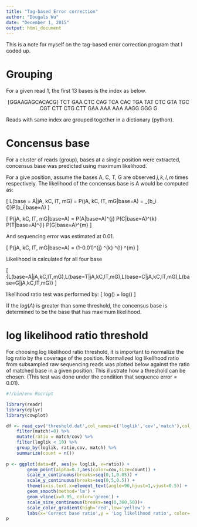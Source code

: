 ```yaml
---
title: "Tag-based Error correction"
author: "Dougals Wu"
date: "December 1, 2015"
output: html_document
---
```


This is a note for myself on the tag-based error correction program that I coded up. 

# Grouping

For a given read 1, the first 13 bases is the index as below.

<center>
[GGAAGAGCACACG] TCT GAA CTC CAG TCA CAC TGA TAT CTC GTA TGC CGT CTT CTG CTT GAA AAA AAA AAGG GGG G
</center>

Reads with same index are grouped together in a dictionary (python).


# Concensus base

For a cluster of reads (group), bases at a single position were extracted, concensus base was predicted using maximum likelihood.

For a give position, assume the bases A, C, T, G are observed $j, k, l, m$ times respectively.  The likelihood of the concensus base is A would be computed as:

\[
L(base = A|jA, kC, lT, mG) = P(jA, kC, lT, mG|base=A) = \prod_{b_i \in (\text{all bases})}P(b_i|base=A)
\]

\[
P(jA, kC, lT, mG|base=A) = P(A|base=A)^{j} \times P(C|base=A)^{k} \times P(T|base=A)^{l} \times P(G|base=A)^{m}
\]

And sequencing error was estimated at 0.01.

\[
P(jA, kC, lT, mG|base=A) = (1-0.01)^{j} \times 0.01^{k} \times 0.01^{l} \times 0.01^{m}
\]

Likelihood is calculated for all four base 

\[
\hat{\theta} \in \{L(base=A|jA,kC,lT,mG),L(base=T|jA,kC,lT,mG),L(base=C|jA,kC,lT,mG),L(base=G|jA,kC,lT,mG)\}
\]

likelihood ratio test was performed by:
\[
log(\Lambda) = log(\frac{max(\hat{\theta})}{\sum \hat{\theta} - max(\hat{\theta)}})
\]

If the $log(\Lambda)$ is greater than some threshold, the concensus base is determined to be the base that has maximum likelihood.

  

# log likelihood ratio threshold

For choosing log likelihood ratio threshold, it is important to normalize the log ratio by the coverage of the position. Normalized log likelihood ratio from subsampled raw sequencing reads was plotted below against the ratio of matched base in a given position. This illustrate how a threshold can be chosen. (This test was done under the condition that sequence error = 0.01).

```r
#!/bin/env Rscript

library(readr)
library(dplyr)
library(cowplot)

df <- read_csv('threshold.dat',col_names=c('loglik','cov','match'),col_type='nnn') %>%
    filter(match!=0) %>%
    mutate(ratio = match/cov) %>%
    filter(loglik < 10) %>%
    group_by(loglik, ratio,cov, match) %>%
    summarize(count = n())
    
p <- ggplot(data=df, aes(y= loglik, x=ratio)) +
        geom_point(alpha=0.7,aes(color=cov,size=count)) +
        scale_x_continuous(breaks=seq(0,1,0.05)) +
        scale_y_continuous(breaks=seq(0,5,0.5)) +
        theme(axis.text.x=element_text(angle=90,hjust=1,vjust=0.5)) +
        geom_smooth(method='lm') +
        geom_vline(x=0.95, color='green') +
        scale_size_continuous(breaks=seq(0,300,50))+
        scale_color_gradient(high='red',low='yellow') +
        labs(x='Correct base ratio',y = 'Log likelihood ratio', color='Base coverage', size = '# of events')
p
```
